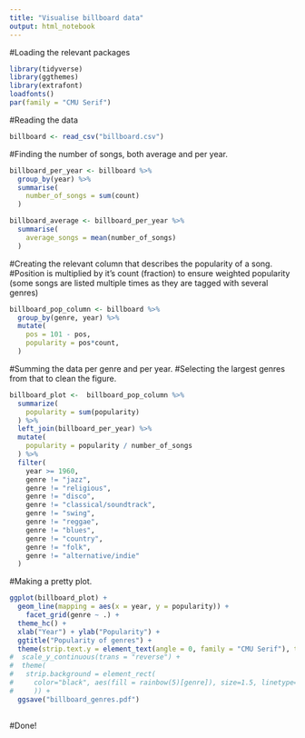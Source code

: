```yaml
---
title: "Visualise billboard data"
output: html_notebook
---
```

 
#Loading the relevant packages
```r
library(tidyverse)
library(ggthemes)
library(extrafont)
loadfonts()
par(family = "CMU Serif")
```

#Reading the data
```r
billboard <- read_csv("billboard.csv")
```

#Finding the number of songs, both average and per year.
```r
billboard_per_year <- billboard %>%
  group_by(year) %>%
  summarise(
    number_of_songs = sum(count)
  ) 

billboard_average <- billboard_per_year %>%
  summarise(
    average_songs = mean(number_of_songs)
  )
```

#Creating the relevant column that describes the popularity of a song. 
#Position is multiplied by it's count (fraction) to ensure weighted popularity (some songs are listed multiple times as they are tagged with several genres)
```r
billboard_pop_column <- billboard %>%
  group_by(genre, year) %>%
  mutate(
    pos = 101 - pos,
    popularity = pos*count,
  )
```


#Summing the data per genre and per year. 
#Selecting the largest genres from that to clean the figure.
```r
billboard_plot <-  billboard_pop_column %>%
  summarize(
    popularity = sum(popularity)
  ) %>%
  left_join(billboard_per_year) %>%
  mutate(
    popularity = popularity / number_of_songs
  ) %>%
  filter(
    year >= 1960,
    genre != "jazz",
    genre != "religious",
    genre != "disco",
    genre != "classical/soundtrack",
    genre != "swing",
    genre != "reggae",
    genre != "blues",
    genre != "country",
    genre != "folk",
    genre != "alternative/indie"
  )
```


#Making a pretty plot.
```r
ggplot(billboard_plot) +
  geom_line(mapping = aes(x = year, y = popularity)) +
    facet_grid(genre ~ .) +
  theme_hc() +
  xlab("Year") + ylab("Popularity") + 
  ggtitle("Popularity of genres") + 
  theme(strip.text.y = element_text(angle = 0, family = "CMU Serif"), text = element_text(family = "CMU Serif"), panel.spacing = unit(15, "points")) +
#  scale_y_continuous(trans = "reverse") +
#  theme(
#   strip.background = element_rect(
#     color="black", aes(fill = rainbow(5)[genre]), size=1.5, linetype="solid" 
#     )) + 
  ggsave("billboard_genres.pdf")
  
```
#Done!
